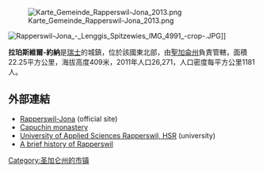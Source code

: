 {{Infobox settlement
| name = 拉珀斯维尔-约纳
| native_name = Rapperswil-Jona
| nickname = 
| settlement_type = 城市
| image_skyline = File:Rapperswil001.jpg
| imagesize = 
| image_caption = 拉珀斯维尔风光
| image_flag = 
| flag_size = 
| image_seal = File:Rapperswil-Jona CoA.svg
| seal_size = 100x80px
| image_shield = 
| pushpin_map = Switzerland
| pushpin_label_position = bottom
| subdivision_type = 国家
| subdivision_name = {{CHE}}
| subdivision_type1 = [[瑞士行政区划|州]]
| subdivision_name1 = [[圣加仑州|圣加仑州]]
| subdivision_type2 = [[区_(瑞士)|区]]
| subdivision_name2 = 
| subdivision_type3 = 
| subdivision_name3 = 
| leader_title = 
| leader_name = 
| established_title = 
| established_date = 
| established_title2 = 
| established_date2 = 
| elevation_m = 409
| area_total_km2 = 22.17
| population_as_of = 2017年12月31日
| population_total = 26989
| population_density_km2 = auto
| timezone = [[欧洲中部时间|CET]]
| utc_offset = +1
| timezone_DST = [[欧洲中部夏令时间|CEST]]
| utc_offset_DST = +2
| coordinates = {{coord|47|13|43|N|8|49|54|E|region:|display=inline}}
| postal_code_type = [[邮编|邮编]]
| postal_code = 8640, 8645, 8646, 8715
| area_code = 
| blank_name = 
| blank_info = 
| website = {{url|www.rapperswil-jona.ch}}
}}

[[File:Karte_Gemeinde_Rapperswil-Jona_2013.png|thumb]]

[[Image:Rapperswil-Jona_-_Lenggis_Spitzewies_IMG_4991_-crop-.JPG|right]]]]

'''拉珀斯維爾-約納'''是[[瑞士|瑞士]]的城鎮，位於該國東北部，由[[聖加侖州|聖加侖州]]負責管轄，面積22.25平方公里，海拔高度409米，2011年人口26,271，人口密度每平方公里1181人。

== 外部連結 ==
*[http://www.rapperswil-jona.ch Rapperswil-Jona] {{Wayback|url=http://www.rapperswil-jona.ch/ |date=20110707001750 }} (official site) {{de icon}}
*[http://www.klosterrapperswil.ch Capuchin monastery] {{Wayback|url=http://www.klosterrapperswil.ch/ |date=20110515025949 }} {{de icon}}
*[http://www.hsr.ch/?L=4 University of Applied Sciences Rapperswil, HSR] {{Wayback|url=http://www.hsr.ch/?L=4 |date=20110706234629 }} (university)
*[http://www.markstravelnotes.com/europe/switzerland/canton_st_gallen/rapperswil/ A brief history of Rapperswil] {{Wayback|url=http://www.markstravelnotes.com/europe/switzerland/canton_st_gallen/rapperswil/ |date=20100728033049 }}

{{Authority control}}
{{Switzerland-geo-stub}}
[[Category:圣加仑州的市镇|Category:圣加仑州的市镇]]
